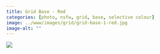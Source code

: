 ```yaml
---
title: Grid Base - Red
categories: [photo, nsfw, grid, base, selective colour]
image: ../www/images/grid/grid-base-1-red.jpg
image-alt: ""
---
```



![](../www/images/grid/grid-base-1-red.jpg)

